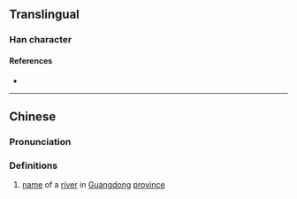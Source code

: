 {{character info}}
==Translingual==

===Han character===
{{Han char|rn=85|rad=水|as=06|sn=9|four=31111|canj=ESMG,XESMG|ids=⿰氵匡}}

====References====
* {{Han ref|kx=0621.250|dkj=17406|hdz=31601.040|uh=6D2D|ud=27949|bh=CF6F|bd=53103}}

----

==Chinese==
{{zh-forms}}

===Pronunciation===
{{zh-pron
|m=kuāng
|c=hong1
|mc=y
|oc=y
|ma=
|cat=pn
}}

===Definitions===
{{zh-hanzi}}

# [[name]] of a [[river]] in [[Guangdong]] [[province]]